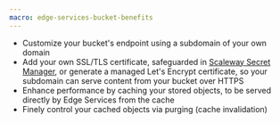 ```yaml
---
macro: edge-services-bucket-benefits
---
```


- Customize your bucket's endpoint using a subdomain of your own domain
- Add your own SSL/TLS certificate, safeguarded in [Scaleway Secret Manager](/secret-manager/quickstart/), or generate a managed Let's Encrypt certificate, so your subdomain can serve content from your bucket over HTTPS
- Enhance performance by caching your stored objects, to be served directly by Edge Services from the cache
- Finely control your cached objects via purging (cache invalidation)

<Lightbox src="scaleway-edge-services-pipeline-nowaf.webp" alt="A diagram shows the elements and workflow of an Edge Services pipeline. The user connects to the customizable Edge Services endpoint (with its SSL/TLS certificate), which fetches content from the Edge Services cache, which itself fetches content to cache from an origin which is either an Object Storage bucket or Load Balancer" />